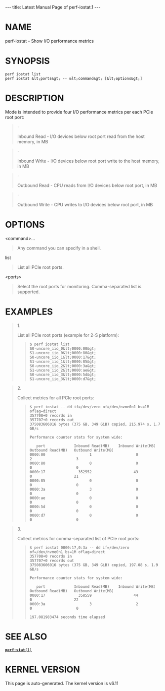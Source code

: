 ---
title: Latest Manual Page of perf-iostat.1
---


= NAME =

perf-iostat - Show I/O performance metrics

= SYNOPSIS =

<pre>perf iostat list
perf iostat &lt;ports&gt; -- &lt;command&gt; [&lt;options&gt;]</pre>
= DESCRIPTION =

Mode is intended to provide four I/O performance metrics per each PCIe root port:

<blockquote>·

Inbound Read - I/O devices below root port read from the host memory, in MB
</blockquote>
<blockquote>·

Inbound Write - I/O devices below root port write to the host memory, in MB
</blockquote>
<blockquote>·

Outbound Read - CPU reads from I/O devices below root port, in MB
</blockquote>
<blockquote>·

Outbound Write - CPU writes to I/O devices below root port, in MB
</blockquote>
= OPTIONS =

&lt;command&gt;...

<blockquote>Any command you can specify in a shell.
</blockquote>
list

<blockquote>List all PCIe root ports.
</blockquote>
&lt;ports&gt;

<blockquote>Select the root ports for monitoring. Comma-separated list is supported.
</blockquote>
= EXAMPLES =

<blockquote>1.

List all PCIe root ports (example for 2-S platform):

<blockquote><pre>$ perf iostat list
S0-uncore_iio_0&lt;0000:00&gt;
S1-uncore_iio_0&lt;0000:80&gt;
S0-uncore_iio_1&lt;0000:17&gt;
S1-uncore_iio_1&lt;0000:85&gt;
S0-uncore_iio_2&lt;0000:3a&gt;
S1-uncore_iio_2&lt;0000:ae&gt;
S0-uncore_iio_3&lt;0000:5d&gt;
S1-uncore_iio_3&lt;0000:d7&gt;</pre></blockquote></blockquote>
<blockquote>2.

Collect metrics for all PCIe root ports:

<blockquote><pre>$ perf iostat -- dd if=/dev/zero of=/dev/nvme0n1 bs=1M oflag=direct
357708+0 records in
357707+0 records out
375083606016 bytes (375 GB, 349 GiB) copied, 215.974 s, 1.7 GB/s

Performance counter stats for system wide:

   port             Inbound Read(MB)    Inbound Write(MB)    Outbound Read(MB)   Outbound Write(MB)
0000:00                    1                    0                    2                    3
0000:80                    0                    0                    0                    0
0000:17               352552                   43                    0                   21
0000:85                    0                    0                    0                    0
0000:3a                    3                    0                    0                    0
0000:ae                    0                    0                    0                    0
0000:5d                    0                    0                    0                    0
0000:d7                    0                    0                    0                    0</pre></blockquote></blockquote>
<blockquote>3.

Collect metrics for comma-separated list of PCIe root ports:

<blockquote><pre>$ perf iostat 0000:17,0:3a -- dd if=/dev/zero of=/dev/nvme0n1 bs=1M oflag=direct
357708+0 records in
357707+0 records out
375083606016 bytes (375 GB, 349 GiB) copied, 197.08 s, 1.9 GB/s

Performance counter stats for system wide:

   port             Inbound Read(MB)    Inbound Write(MB)    Outbound Read(MB)   Outbound Write(MB)
0000:17               358559                   44                    0                   22
0000:3a                    3                    2                    0                    0

197.081983474 seconds time elapsed</pre></blockquote></blockquote>
= SEE ALSO =

[[Latest Manual Page of perf-stat.1|<tt>'''perf-stat'''(1)</tt>]]


= KERNEL VERSION =

This page is auto-generated.  The kernel version is v6.11